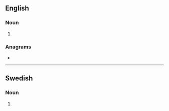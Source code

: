 ==English==

===Noun===
{{head|en|noun plural form}}

# {{plural of|aborter|lang=en}}

===Anagrams===
* {{anagrams|en|a=abeorrst|arborets|bar-resto|bar/resto|restobar|taborers}}

----

==Swedish==

===Noun===
{{head|sv|noun form}}

# {{sv-noun-form-indef-gen-pl|abort}}